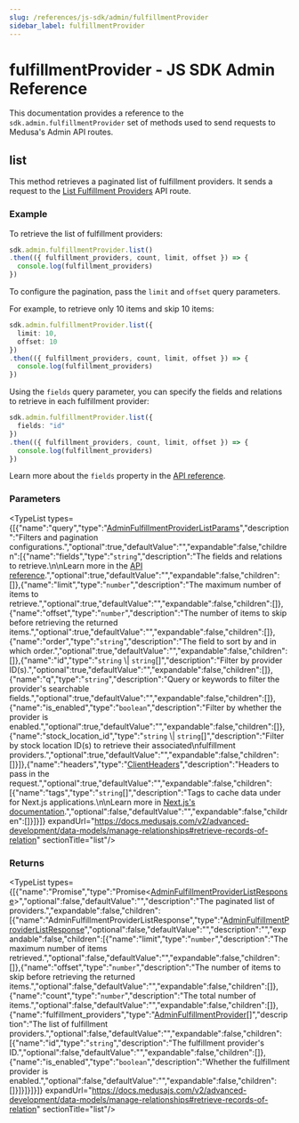 ```yaml
---
slug: /references/js-sdk/admin/fulfillmentProvider
sidebar_label: fulfillmentProvider
---
```



# fulfillmentProvider - JS SDK Admin Reference

This documentation provides a reference to the `sdk.admin.fulfillmentProvider` set of methods used to send requests to Medusa's Admin API routes.

## list

This method retrieves a paginated list of fulfillment providers. It sends a request to the
[List Fulfillment Providers](https://docs.medusajs.com/v2/api/admin#fulfillment-providers\_getfulfillmentproviders)
API route.

### Example

To retrieve the list of fulfillment providers:

```ts
sdk.admin.fulfillmentProvider.list()
.then(({ fulfillment_providers, count, limit, offset }) => {
  console.log(fulfillment_providers)
})
```

To configure the pagination, pass the `limit` and `offset` query parameters.

For example, to retrieve only 10 items and skip 10 items:

```ts
sdk.admin.fulfillmentProvider.list({
  limit: 10,
  offset: 10
})
.then(({ fulfillment_providers, count, limit, offset }) => {
  console.log(fulfillment_providers)
})
```

Using the `fields` query parameter, you can specify the fields and relations to retrieve
in each fulfillment provider:

```ts
sdk.admin.fulfillmentProvider.list({
  fields: "id"
})
.then(({ fulfillment_providers, count, limit, offset }) => {
  console.log(fulfillment_providers)
})
```

Learn more about the `fields` property in the [API reference](https://docs.medusajs.com/v2/api/store#select-fields-and-relations).

### Parameters

<TypeList types={[{"name":"query","type":"[AdminFulfillmentProviderListParams](../../../../../types/HttpTypes/interfaces/types.HttpTypes.AdminFulfillmentProviderListParams/page.mdx)","description":"Filters and pagination configurations.","optional":true,"defaultValue":"","expandable":false,"children":[{"name":"fields","type":"`string`","description":"The fields and relations to retrieve.\n\nLearn more in the [API reference](https://docs.medusajs.com/v2/api/store#select-fields-and-relations).","optional":true,"defaultValue":"","expandable":false,"children":[]},{"name":"limit","type":"`number`","description":"The maximum number of items to retrieve.","optional":true,"defaultValue":"","expandable":false,"children":[]},{"name":"offset","type":"`number`","description":"The number of items to skip before retrieving the returned items.","optional":true,"defaultValue":"","expandable":false,"children":[]},{"name":"order","type":"`string`","description":"The field to sort by and in which order.","optional":true,"defaultValue":"","expandable":false,"children":[]},{"name":"id","type":"`string` \\| `string`[]","description":"Filter by provider ID(s).","optional":true,"defaultValue":"","expandable":false,"children":[]},{"name":"q","type":"`string`","description":"Query or keywords to filter the provider's searchable fields.","optional":true,"defaultValue":"","expandable":false,"children":[]},{"name":"is_enabled","type":"`boolean`","description":"Filter by whether the provider is enabled.","optional":true,"defaultValue":"","expandable":false,"children":[]},{"name":"stock_location_id","type":"`string` \\| `string`[]","description":"Filter by stock location ID(s) to retrieve their associated\nfulfillment providers.","optional":true,"defaultValue":"","expandable":false,"children":[]}]},{"name":"headers","type":"[ClientHeaders](../../../types/js_sdk.admin.ClientHeaders/page.mdx)","description":"Headers to pass in the request.","optional":true,"defaultValue":"","expandable":false,"children":[{"name":"tags","type":"`string`[]","description":"Tags to cache data under for Next.js applications.\n\nLearn more in [Next.js's documentation](https://nextjs.org/docs/app/building-your-application/caching#fetch-optionsnexttags-and-revalidatetag).","optional":false,"defaultValue":"","expandable":false,"children":[]}]}]} expandUrl="https://docs.medusajs.com/v2/advanced-development/data-models/manage-relationships#retrieve-records-of-relation" sectionTitle="list"/>

### Returns

<TypeList types={[{"name":"Promise","type":"Promise&#60;[AdminFulfillmentProviderListResponse](../../../../../types/HttpTypes/interfaces/types.HttpTypes.AdminFulfillmentProviderListResponse/page.mdx)&#62;","optional":false,"defaultValue":"","description":"The paginated list of providers.","expandable":false,"children":[{"name":"AdminFulfillmentProviderListResponse","type":"[AdminFulfillmentProviderListResponse](../../../../../types/HttpTypes/interfaces/types.HttpTypes.AdminFulfillmentProviderListResponse/page.mdx)","optional":false,"defaultValue":"","description":"","expandable":false,"children":[{"name":"limit","type":"`number`","description":"The maximum number of items retrieved.","optional":false,"defaultValue":"","expandable":false,"children":[]},{"name":"offset","type":"`number`","description":"The number of items to skip before retrieving the returned items.","optional":false,"defaultValue":"","expandable":false,"children":[]},{"name":"count","type":"`number`","description":"The total number of items.","optional":false,"defaultValue":"","expandable":false,"children":[]},{"name":"fulfillment_providers","type":"[AdminFulfillmentProvider](../../../../../types/HttpTypes/interfaces/types.HttpTypes.AdminFulfillmentProvider/page.mdx)[]","description":"The list of fulfillment providers.","optional":false,"defaultValue":"","expandable":false,"children":[{"name":"id","type":"`string`","description":"The fulfillment provider's ID.","optional":false,"defaultValue":"","expandable":false,"children":[]},{"name":"is_enabled","type":"`boolean`","description":"Whether the fulfillment provider is enabled.","optional":false,"defaultValue":"","expandable":false,"children":[]}]}]}]}]} expandUrl="https://docs.medusajs.com/v2/advanced-development/data-models/manage-relationships#retrieve-records-of-relation" sectionTitle="list"/>
